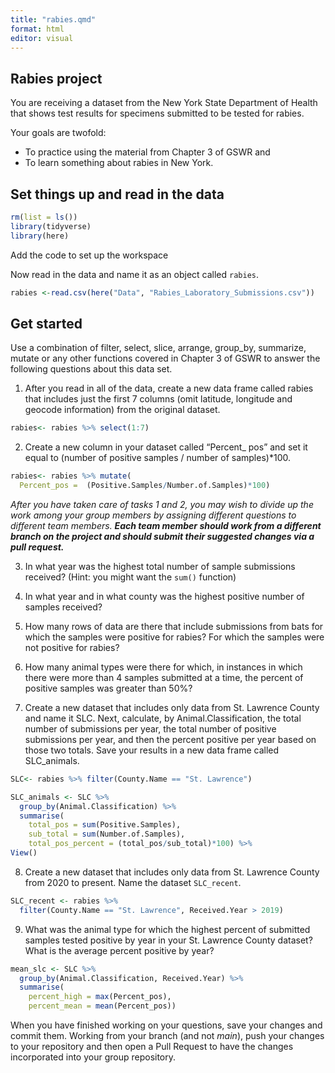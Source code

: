```yaml
---
title: "rabies.qmd"
format: html
editor: visual
---
```


## Rabies project

You are receiving a dataset from the New York State Department of Health that shows test results for specimens submitted to be tested for rabies.

Your goals are twofold:

-   To practice using the material from Chapter 3 of GSWR and
-   To learn something about rabies in New York.

## Set things up and read in the data

```r
rm(list = ls())
library(tidyverse)
library(here)
```

Add the code to set up the workspace

Now read in the data and name it as an object called `rabies`.

```r
rabies <-read.csv(here("Data", "Rabies_Laboratory_Submissions.csv"))
```

## Get started

Use a combination of filter, select, slice, arrange, group_by, summarize, mutate or any other functions covered in Chapter 3 of GSWR to answer the following questions about this data set.

1.  After you read in all of the data, create a new data frame called rabies that includes just the first 7 columns (omit latitude, longitude and geocode information) from the original dataset.

```r
rabies<- rabies %>% select(1:7)
```

2.  Create a new column in your dataset called "Percent\_ pos" and set it equal to (number of positive samples / number of samples)\*100.

```r
rabies<- rabies %>% mutate(
  Percent_pos =  (Positive.Samples/Number.of.Samples)*100)

```

*After you have taken care of tasks 1 and 2, you may wish to divide up the work among your group members by assigning different questions to different team members. **Each team member should work from a different branch on the project and should submit their suggested changes via a pull request.***

3.  In what year was the highest total number of sample submissions received? (Hint: you might want the `sum()` function)


4.  In what year and in what county was the highest positive number of samples received?



5.  How many rows of data are there that include submissions from bats for which the samples were positive for rabies? For which the samples were not positive for rabies?



6.  How many animal types were there for which, in instances in which there were more than 4 samples submitted at a time, the percent of positive samples was greater than 50%?


 

7.  Create a new dataset that includes only data from St. Lawrence County and name it SLC. Next, calculate, by Animal.Classification, the total number of submissions per year, the total number of positive submissions per year, and then the percent positive per year based on those two totals. Save your results in a new data frame called SLC_animals.

```r
SLC<- rabies %>% filter(County.Name == "St. Lawrence")

SLC_animals <- SLC %>% 
  group_by(Animal.Classification) %>% 
  summarise(
    total_pos = sum(Positive.Samples),
    sub_total = sum(Number.of.Samples),
    total_pos_percent = (total_pos/sub_total)*100) %>% 
View()
```

8.  Create a new dataset that includes only data from St. Lawrence County from 2020 to present. Name the dataset `SLC_recent`.

```r
SLC_recent <- rabies %>% 
  filter(County.Name == "St. Lawrence", Received.Year > 2019)
```

9.  What was the animal type for which the highest percent of submitted samples tested positive by year in your St. Lawrence County dataset? What is the average percent positive by year?

```r
mean_slc <- SLC %>%
  group_by(Animal.Classification, Received.Year) %>%
  summarise(
    percent_high = max(Percent_pos),
    percent_mean = mean(Percent_pos))
```

When you have finished working on your questions, save your changes and commit them. Working from your branch (and not *main*), push your changes to your repository and then open a Pull Request to have the changes incorporated into your group repository.
